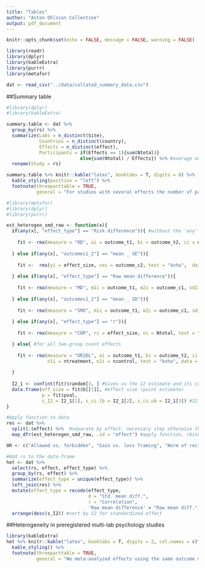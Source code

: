 ```yaml
---
title: "Tables"
author: "Anton Ohlsson Collentine"
output: pdf_document
---
```


```r
knitr::opts_chunk$set(echo = FALSE, message = FALSE, warning = FALSE)
```

```r
library(readr)
library(dplyr)
library(kableExtra)
library(purrr)
library(metafor)

dat <- read_csv("../data/collated_summary_data.csv")
```

##Summary table
```r
#library(dplyr)
#library(kableExtra)

summary.table <- dat %>% 
  group_by(rs) %>% 
  summarize(Labs = n_distinct(Site),
            Countries = n_distinct(country), 
            Effects = n_distinct(effect),
            Participants = if(Effects == 1){sum(Ntotal)}
                           else{sum(Ntotal) / Effects}) %>% #average across effects
  rename(Study = rs)

summary.table %>% knitr::kable("latex", booktabs = T, digits = 0) %>% 
  kable_styling(position = "left") %>% 
  footnote(threeparttable = TRUE,
           general = "For studies with several effects the number of participants is the average across effects, rounded to the closest whole number. Participant numbers are those used for primary analyses by original authors (i.e., after exclusions).")
```

```r
#library(metafor)
#library(dplyr)
#library(purrr)

est_heterogen_smd_raw <- function(x){
  if(any(x[, "effect_type"] == "Risk difference")){ #without the 'any' we will get warnings because we apply 'if' to a vector
    
    fit <- rma(measure = "RD", ai = outcome_t1, bi = outcome_t2, ci = outcome_c1, di = outcome_c2,  n1i = ntreatment, n2i = ncontrol, test = "knha", data = x)
    
  } else if(any(x[, "outcomes1_2"] == "mean _ SE")){  
    
    fit <-  rma(yi = effect_size, sei = outcome_c2, test = "knha",  data = x) 
  
  } else if(any(x[, "effect_type"] == "Raw mean difference")){  
    
    fit <- rma(measure = "MD", m1i = outcome_t1, m2i = outcome_c1, sd1i = outcome_t2, sd2i = outcome_c2, n1i = ntreatment, n2i = ncontrol,test = "knha", data = x) 
  
  } else if(any(x[, "outcomes1_2"] == "mean _ SD")){  
    
    fit <- rma(measure = "SMD", m1i = outcome_t1, m2i = outcome_c1, sd1i = outcome_t2, sd2i = outcome_c2, n1i = ntreatment, n2i = ncontrol,test = "knha", data = x) 
       
  } else if(any(x[, "effect_type"] == "r")){
    
    fit <- rma(measure = "COR", ri = effect_size, ni = Ntotal, test = "knha", data = x)

  } else{ #for all two-group count effects
    
    fit <- rma(measure = "OR2DL", ai = outcome_t1, bi = outcome_t2, ci = outcome_c1, di = outcome_c2, #standardized, ML1 used 'OR2D' but that = 'OR2DL'
               n1i = ntreatment, n2i = ncontrol, test = "knha", data = x)
    
  }
  
  I2_1 <- confint(fit)$random[3, ] #Gives us the I2 estimate and its confidence interval
  data.frame(eff_size = fit$b[[1]], #effect size (point estimate)
             p = fit$pval,
             s_I2 = I2_1[1], s_ci.lb = I2_1[2], s_ci.ub = I2_1[3]) #I2 + CI
}

#Apply function to data
res <- dat %>% 
  split(.$effect) %>%  #separate by effect, necessary step otherwise the function is applied overall
  map_dfr(est_heterogen_smd_raw, .id = "effect") #apply function, rbind results into dataframe ('dfr'), make sure purrr is up to date

OR <- c("Allowed vs. forbidden", "Gain vs. loss framing", "Norm of reciprocity", "Low vs. high category scales") #Effects reported as d in many labs 1 but meta-analyzed as OR

#Add rs to the data-frame
het <- dat %>% 
  select(rs, effect, effect_type) %>% 
  group_by(rs, effect) %>% 
  summarize(effect_type = unique(effect_type)) %>% 
  left_join(res) %>% 
  mutate(effect_type = recode(effect_type, 
                              d = "Std. mean diff.",
                              r = "Correlation",
                              'Raw mean difference' = "Raw mean diff.")) %>% 
  arrange(desc(s_I2)) #sort by I2 for standardized effect
```

##Heterogeneity in preregistered multi-lab psychology studies
```r
library(kableExtra)
het %>% knitr::kable("latex", booktabs = T, digits = 2, col.names = c("RS", "Effect", "Effect type", "Estimate", "p-value", "I2(%)", "ci.lb", "ci.ub")) %>% 
  kable_styling() %>%
  footnote(threeparttable = TRUE,
           general = "We meta-analyzed effects using the same outcome measures that were used by the original authors. Standardized mean difference is Hedge's g. The following effects are odds ratios transformed into standardized mean differences: 'Allowed vs. forbidden', 'Gain vs. loss framing', 'Norm of reciprocity', 'Low vs. high category scales'. Effects were estimated in metafor using REML with the 'knha' correction. Estimate column are point estimates of effect sizes. Final columns are the upper and lower boundaries of the 90% confidence interval for I2.") 
  
```


